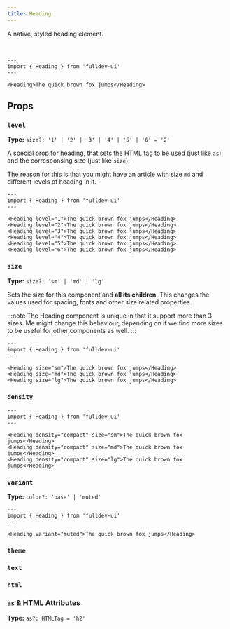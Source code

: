 ```yaml
---
title: Heading
---
```



A native, styled heading element.

<br />

```astro live
---
import { Heading } from 'fulldev-ui'
---

<Heading>The quick brown fox jumps</Heading>
```

## Props

### `level`

**Type:** `size?: '1' | '2' | '3' | '4' | '5' | '6' = '2'`

A special prop for heading, that sets the HTML tag to be used (just like `as`) and the corresponsing size (just like `size`).

The reason for this is that you might have an article with size `md` and different levels of heading in it.

```astro live
---
import { Heading } from 'fulldev-ui'
---

<Heading level="1">The quick brown fox jumps</Heading>
<Heading level="2">The quick brown fox jumps</Heading>
<Heading level="3">The quick brown fox jumps</Heading>
<Heading level="4">The quick brown fox jumps</Heading>
<Heading level="5">The quick brown fox jumps</Heading>
<Heading level="6">The quick brown fox jumps</Heading>
```

### `size`

**Type:** `size?: 'sm' | 'md' | 'lg'`

Sets the size for this component and **all its children**. This changes the values used for spacing, fonts and other size related properties.

:::note
The Heading component is unique in that it support more than 3 sizes. Me might change this behaviour, depending on if we find more sizes to be useful for other components as well.
:::

```astro live
---
import { Heading } from 'fulldev-ui'
---

<Heading size="sm">The quick brown fox jumps</Heading>
<Heading size="md">The quick brown fox jumps</Heading>
<Heading size="lg">The quick brown fox jumps</Heading>
```

### `density`

<DensityProp />

```astro live
---
import { Heading } from 'fulldev-ui'
---

<Heading density="compact" size="sm">The quick brown fox jumps</Heading>
<Heading density="compact" size="md">The quick brown fox jumps</Heading>
<Heading density="compact" size="lg">The quick brown fox jumps</Heading>
```

### `variant`

**Type:** `color?: 'base' | 'muted'`

<VariantProp />

```astro live
---
import { Heading } from 'fulldev-ui'
---

<Heading variant="muted">The quick brown fox jumps</Heading>
```

### `theme`

<ThemeProp />

### `text`

<TextProp />

### `html`

<HtmlProp />

### `as` & HTML Attributes

**Type:** `as?: HTMLTag = 'h2'`

<AsProp />

